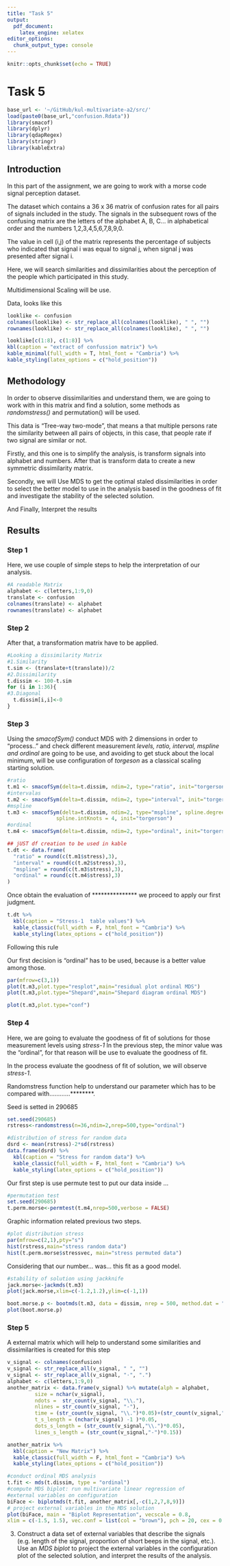 ```yaml
---
title: "Task 5"
output: 
  pdf_document: 
    latex_engine: xelatex
editor_options: 
  chunk_output_type: console
---
```


```r
knitr::opts_chunk$set(echo = TRUE)
```

# Task 5
```r
base_url <- '~/GitHub/kul-multivariate-a2/src/'
load(paste0(base_url,"confusion.Rdata"))
library(smacof)
library(dplyr)
library(qdapRegex)
library(stringr)
library(kableExtra)
```

## Introduction
  In this part of the assignment, we are going to work with a morse code signal perception dataset.
  
  The dataset which contains a 36 x 36 matrix of confusion rates for all pairs of signals included in the study. The signals in the subsequent rows of the confusing matrix are the letters of the alphabet A, B, C… in alphabetical order and the numbers 1,2,3,4,5,6,7,8,9,0.
  
  The value in cell (i,j) of the matrix represents the percentage of subjects who indicated that signal i was equal to signal j, when signal j was presented after signal i.
 
  Here, we will search similarities and dissimilarities about the perception of the people which participated in this study.
  
  Multidimensional Scaling will be use.  
  
  Data, looks like this 
  
```r
looklike <- confusion
colnames(looklike) <- str_replace_all(colnames(looklike), " ", "")
rownames(looklike) <- str_replace_all(colnames(looklike), " ", "")

looklike[c(1:8), c(1:8)] %>%
kbl(caption = "extract of confussion matrix") %>%
kable_minimal(full_width = T, html_font = "Cambria") %>% 
kable_styling(latex_options = c("hold_position"))
```

## Methodology
   In order to observe dissimilarities and understand them, we are going to work with  in this matrix and find a solution, some methods as _randomstress()_ and permutation() will be used. 
   
   This data is "Tree-way two-mode", that means a that multiple persons rate the similarity between all pairs of objects, in this case, that people rate if two signal are similar or not.
   
  Firstly, and this one is to simplify the analysis, is transform signals into alphabet and numbers. After that  is transform data to create a new symmetric dissimilarity matrix.
  
  Secondly, we will Use MDS to get the optimal staled dissimilarities in order to select the better model to use in the analysis based in the goodness of fit and investigate the stability of the selected solution.
  
  And Finally,   Interpret the results  
   
   
\newpage

## Results

### Step 1

  Here, we use couple of simple steps to help the interpretation of our analysis.

```r
#A readable Matrix 
alphabet <- c(letters,1:9,0)
translate <- confusion
colnames(translate) <- alphabet
rownames(translate) <- alphabet
```

### Step 2

  After that, a transformation matrix have to be  applied.

```r
#Looking a dissimilarity Matrix
#1.Similarity
t.sim <- (translate+t(translate))/2 
#2.Dissimilarity
t.dissim <- 100-t.sim 
for (i in 1:36){
#3.Diagonal 
  t.dissim[i,i]<-0   
} 
```

### Step 3
  Using the *smacofSym()* conduct MDS with 2 dimensions in order to "process.." and check different measurement *_levels, ratio, interval, mspline and ordinal_* are going to be use, and avoiding to get stuck about the local minimum, will be use configuration of _torgeson_ as a classical scaling starting solution.
  
```r
#ratio
t.m1 <- smacofSym(delta=t.dissim, ndim=2, type="ratio", init="torgerson")
#intervalas
t.m2 <- smacofSym(delta=t.dissim, ndim=2, type="interval", init="torgerson")
#mspline
t.m3 <- smacofSym(delta=t.dissim, ndim=2, type="mspline", spline.degree =4, 
                spline.intKnots = 4, init="torgerson")
#ordinal
t.m4 <- smacofSym(delta=t.dissim, ndim=2, type="ordinal", init="torgerson")

```
```r
## jUST df creation to be used in kable
t.dt <- data.frame(
  "ratio" = round(c(t.m1$stress),3),
  "interval" = round(c(t.m2$stress),3),
  "mspline" = round(c(t.m3$stress),3),
  "ordinal" = round(c(t.m4$stress),3)
)
```

  Once obtain the evaluation of *************** we proceed to apply our first judgment.

```r
t.dt %>%
  kbl(caption = "Stress-1  table values") %>%
  kable_classic(full_width = F, html_font = "Cambria") %>% 
  kable_styling(latex_options = c("hold_position"))
```

  Following this rule 
  
  \begin{table}[h!]
  \begin{center}
    \caption{Rule Of thumb}
      \begin{tabular}{c|c|c|c|c} 
      \textbf{ Perfect } & \textbf{Perfect} & \textbf{Good} & \textbf{Fair} & \textbf{Poor}\\
      \hline
        0 & 0.025 & 0.05 & 0.10 & 0.20 \\ 
      \end{tabular}
  \end{center}
\end{table}

  Our first decision is "ordinal" has to be used, because is a better value among those. 
  
\newpage
```r
par(mfrow=c(3,1))
plot(t.m3,plot.type="resplot",main="residual plot ordinal MDS")
plot(t.m3,plot.type="Shepard",main="Shepard diagram ordinal MDS")

```

```r
plot(t.m3,plot.type="conf")
```

### Step 4

  Here, we are going to evaluate the goodness of fit of solutions for those  measurement levels using _stress-1_
      In the previous step, the minor value was the "ordinal", for that reason will be use to evaluate the goodness of fit. 

  In the process evaluate the goodness of fit of solution, we will observe _stress-1_. 

  Randomstress function help to understand our parameter which has to be compared with............********.
  
  Seed is setted in $290685$

```r
set.seed(290685)
rstress<-randomstress(n=36,ndim=2,nrep=500,type="ordinal")

#distribution of stress for random data
dsrd <- mean(rstress)-2*sd(rstress)
data.frame(dsrd) %>%
  kbl(caption = "Stress for random data") %>%
  kable_classic(full_width = F, html_font = "Cambria") %>% 
  kable_styling(latex_options = c("hold_position"))

```
  
  Our first step is use permute test to put our data inside ... 

```r
#permutation test
set.seed(290685)
t.perm.morse<-permtest(t.m4,nrep=500,verbose = FALSE)
```

  Graphic information related previous two steps.

```r
#plot distribution stress
par(mfrow=c(2,1),pty="s")
hist(rstress,main="stress random data")
hist(t.perm.morse$stressvec, main="stress permuted data")
```
  
  Considering that our number... was... this fit as a good model.
  
```r
#stability of solution using jackknife
jack.morse<-jackmds(t.m3)
plot(jack.morse,xlim=c(-1.2,1.2),ylim=c(-1,1))

boot.morse.p <- bootmds(t.m3, data = dissim, nrep = 500, method.dat = "pearson")
plot(boot.morse.p)
```

### Step 5
  
  A external matrix which will help to understand some similarities and dissimilarities is created for this step
  
```r
v_signal <- colnames(confusion)
v_signal <- str_replace_all(v_signal, " ", "")
v_signal <- str_replace_all(v_signal, "·", ".")
alphabet <- c(letters,1:9,0)
another_matrix <- data.frame(v_signal) %>% mutate(alph = alphabet, 
         size = nchar(v_signal), 
         ndots =  str_count(v_signal, "\\."),
         nlines = str_count(v_signal, "-"),
         time = (str_count(v_signal, "\\.")*0.05)+(str_count(v_signal,"-")*0.15),
         t_s_length = (nchar(v_signal) -1 )*0.05, 
         dots_s_length = (str_count(v_signal,"\\.")*0.05),
         lines_s_length = (str_count(v_signal,"-")*0.15)) 
```

```r
another_matrix %>%
  kbl(caption = "New Matrix") %>%
  kable_classic(full_width = F, html_font = "Cambria") %>% 
  kable_styling(latex_options = c("hold_position"))
```



```r
#conduct ordinal MDS analysis
t.fit <- mds(t.dissim, type = "ordinal")
#compute MDS biplot: run multivariate linear regression of
#external variables on configuration
biFace <- biplotmds(t.fit, another_matrix[,-c(1,2,7,8,9)])
# project external variables in the MDS solution
plot(biFace, main = "Biplot Representation", vecscale = 0.8,
xlim = c(-1.5, 1.5), vec.conf = list(col = "brown"), pch = 20, cex = 0.7)

```



3. Construct a data set of external variables that describe the signals (e.g. length of the signal, proportion of short beeps in the signal, etc.). Use an _MDS biplot_ to project the external variables in the configuration plot of the selected solution, and interpret the results of the analysis. 